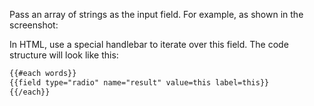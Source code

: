 <Cut title="How do I enter a list of words line-by-line, display an element for each of them, and save the result to the output array?">

Pass an array of strings as the input field. For example, as shown in the screenshot: <Image withBackground imageId="1675426556137" alt="" />

In HTML, use a special handlebar to iterate over this field. The code structure will look like this:

```html
{{#each words}}
{{field type="radio" name="result" value=this label=this}}
{{/each}}
```

</Cut>